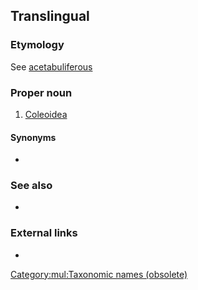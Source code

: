 {{also|acetabulífera}}
==Translingual==
{{wikipedia|Coleoidea}}
{{wikispecies|Coleoidea}}

===Etymology===
{{etyl|NL.|mul}} See [[acetabuliferous]]

===Proper noun===
{{taxoninfl}}

# {{lb|mul|archaic}} [[Coleoidea]]

====Synonyms====
* {{l|mul|Dibranchiata}}

===See also===
* {{l|mul|Cephalopoda}}

===External links===
* {{R:Century 1911}}

[[Category:mul:Taxonomic names (obsolete)]]
